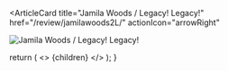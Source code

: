 <ArticleCard
  title="Jamila Woods / Legacy! Legacy!"
  href="/review/jamilawoods2L/"
  actionIcon="arrowRight"
>

![Jamila Woods / Legacy! Legacy!](../../images/cd/jamilawoods2L.png)

</ArticleCard>

  return (
    <>
      {children}
    </>
  );
}